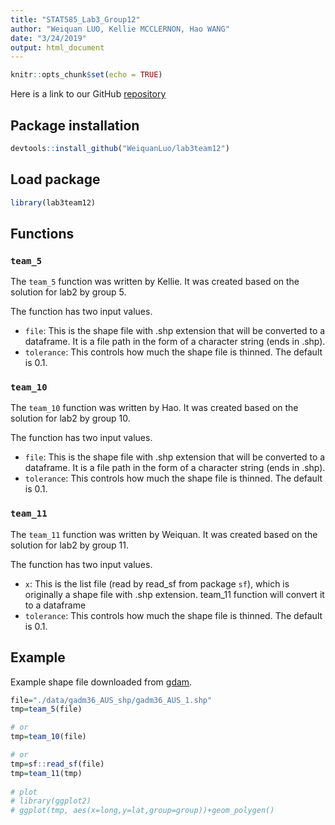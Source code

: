 ```yaml
---
title: "STAT585_Lab3_Group12"
author: "Weiquan LUO, Kellie MCCLERNON, Hao WANG"
date: "3/24/2019"
output: html_document
---
```


```r
knitr::opts_chunk$set(echo = TRUE)
```

Here is a link to our GitHub [repository](https://github.com/WeiquanLuo/lab3team12)

## Package installation
```r
devtools::install_github("WeiquanLuo/lab3team12")
```

## Load package
```r
library(lab3team12)
```

## Functions

### `team_5`

The `team_5` function was written by Kellie. It was created based on the solution for lab2 by group 5.

The function has two input values.

- `file`:	This is the shape file with .shp extension that will be converted to a dataframe. It is a file path in the form of a character string (ends in .shp).
- `tolerance`: This controls how much the shape file is thinned. The default is 0.1.

### `team_10`

The `team_10` function was written by Hao. It was created based on the solution for lab2 by group 10.

The function has two input values.

- `file`:	This is the shape file with .shp extension that will be converted to a dataframe. It is a file path in the form of a character string (ends in .shp).
- `tolerance`: This controls how much the shape file is thinned. The default is 0.1.

### `team_11`

The `team_11` function was written by Weiquan. It was created based on the solution for lab2 by group 11.

The function has two input values.

- `x`:	This is the list file (read by read_sf from package `sf`), which is originally a shape file with .shp extension. team_11 function will convert it to a dataframe 
- `tolerance`: This controls how much the shape file is thinned. The default is 0.1.

## Example

Example shape file downloaded from [gdam](https://gadm.org/download_country_v3.html).

```r
file="./data/gadm36_AUS_shp/gadm36_AUS_1.shp"
tmp=team_5(file)

# or
tmp=team_10(file)

# or 
tmp=sf::read_sf(file)
tmp=team_11(tmp)
  
# plot 
# library(ggplot2)
# ggplot(tmp, aes(x=long,y=lat,group=group))+geom_polygen()
```